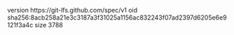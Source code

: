 version https://git-lfs.github.com/spec/v1
oid sha256:8acb258a21e3c3187a3f31025a1156ac832243f07ad2397d6205e6e9121f3a4c
size 3788

